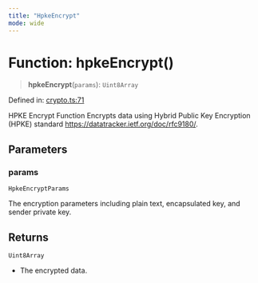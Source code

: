 ```yaml
---
title: "HpkeEncrypt"
mode: wide
---
```

  
# Function: hpkeEncrypt()

> **hpkeEncrypt**(`params`): `Uint8Array`

Defined in: [crypto.ts:71](https://github.com/tkhq/sdk/blob/d88b5e1f9a6cca8e54e61f8a127aa90fcebeaa2e/packages/crypto/src/crypto.ts#L71)

HPKE Encrypt Function
Encrypts data using Hybrid Public Key Encryption (HPKE) standard https://datatracker.ietf.org/doc/rfc9180/.

## Parameters

### params

`HpkeEncryptParams`

The encryption parameters including plain text, encapsulated key, and sender private key.

## Returns

`Uint8Array`

- The encrypted data.
